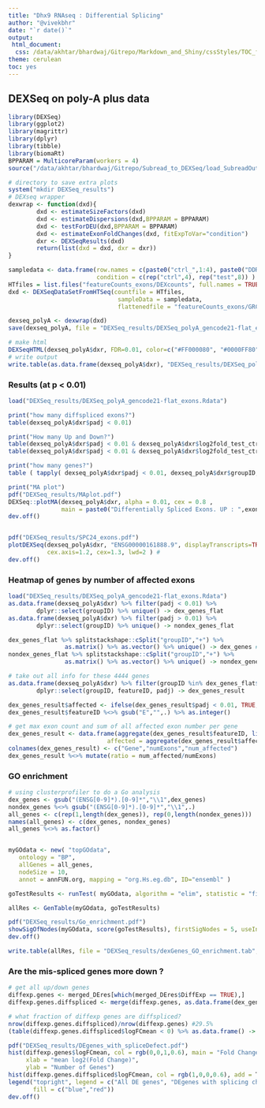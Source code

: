 ```yaml
---
title: "Dhx9 RNAseq : Differential Splicing"
author: "@vivekbhr"
date: "`r date()`"
output:
 html_document:
  css: /data/akhtar/bhardwaj/Gitrepo/Markdown_and_Shiny/cssStyles/TOC_forRmd.css
theme: cerulean
toc: yes
---
```


## DEXSeq on poly-A plus data

```r
library(DEXSeq)
library(ggplot2)
library(magrittr)
library(dplyr)
library(tibble)
library(biomaRt)
BPPARAM = MulticoreParam(workers = 4)
source("/data/akhtar/bhardwaj/Gitrepo/Subread_to_DEXSeq/load_SubreadOutput.R")
```


```r
# directory to save extra plots
system("mkdir DEXSeq_results")
# DEXseq wrapper
dexwrap <- function(dxd){
        dxd <- estimateSizeFactors(dxd)
        dxd <- estimateDispersions(dxd,BPPARAM = BPPARAM)
        dxd <- testForDEU(dxd,BPPARAM = BPPARAM)
        dxd <- estimateExonFoldChanges(dxd, fitExpToVar="condition")
        dxr <- DEXSeqResults(dxd)
        return(list(dxd = dxd, dxr = dxr))
}

sampledata <- data.frame(row.names = c(paste0("ctrl_",1:4), paste0("DDR19_",1:4), paste0("DDR20_",1:4)),
                         condition = c(rep("ctrl",4), rep("test",8)) )
HTfiles = list.files("featureCounts_exons/DEXcounts", full.names = TRUE)
dxd <- DEXSeqDataSetFromHTSeq(countfile = HTfiles,
                               sampleData = sampledata,
                               flattenedfile = "featureCounts_exons/GRCh38_gencode21_genes-flat.gtf")

dexseq_polyA <- dexwrap(dxd)
save(dexseq_polyA, file = "DEXSeq_results/DEXSeq_polyA_gencode21-flat_exons.Rdata")

# make html
DEXSeqHTML(dexseq_polyA$dxr, FDR=0.01, color=c("#FF000080", "#0000FF80"),fitExpToVar = "condition" )
# write output
write.table(as.data.frame(dexseq_polyA$dxr), "DEXSeq_results/DEXSeq_polyA_gencode21-flat_exons.out", sep = "\t", quote = F, row.names = F)
```

### Results (at p < 0.01)

```r
load("DEXSeq_results/DEXSeq_polyA_gencode21-flat_exons.Rdata")

print("how many diffspliced exons?")
table(dexseq_polyA$dxr$padj < 0.01)

print("How many Up and Down?")
table(dexseq_polyA$dxr$padj < 0.01 & dexseq_polyA$dxr$log2fold_test_ctrl > 0)[2] %>% as.integer() -> exonsUP
table(dexseq_polyA$dxr$padj < 0.01 & dexseq_polyA$dxr$log2fold_test_ctrl < 0)[2] %>% as.integer() -> exonsDOWN

print("how many genes?")
table ( tapply( dexseq_polyA$dxr$padj < 0.01, dexseq_polyA$dxr$groupID, any ) )

print("MA plot")
pdf("DEXSeq_results/MAplot.pdf")
DEXSeq::plotMA(dexseq_polyA$dxr, alpha = 0.01, cex = 0.8 ,
               main = paste0("Differentially Spliced Exons. UP : ",exonsUP," DOWN : ",exonsDOWN))
dev.off()


pdf("DEXSeq_results/SPC24_exons.pdf")
plotDEXSeq(dexseq_polyA$dxr, "ENSG00000161888.9", displayTranscripts=TRUE, legend=TRUE,splicing = TRUE,norCounts = TRUE,
           cex.axis=1.2, cex=1.3, lwd=2 ) #
dev.off()

```


### Heatmap of genes by number of affected exons


```r
load("DEXSeq_results/DEXSeq_polyA_gencode21-flat_exons.Rdata")
as.data.frame(dexseq_polyA$dxr) %>% filter(padj < 0.01) %>% 
        dplyr::select(groupID) %>% unique() -> dex_genes_flat
as.data.frame(dexseq_polyA$dxr) %>% filter(padj > 0.01) %>% 
        dplyr::select(groupID) %>% unique() -> nondex_genes_flat

dex_genes_flat %>% splitstackshape::cSplit("groupID","+") %>%
                as.matrix() %>% as.vector() %>% unique() -> dex_genes # 4444 genes affected
nondex_genes_flat %>% splitstackshape::cSplit("groupID","+") %>%
                as.matrix() %>% as.vector() %>% unique() -> nondex_genes

# take out all info for these 4444 genes
as.data.frame(dexseq_polyA$dxr) %>% filter(groupID %in% dex_genes_flat$groupID) %>% 
        dplyr::select(groupID, featureID, padj) -> dex_genes_result

dex_genes_result$affected <- ifelse(dex_genes_result$padj < 0.01, TRUE, FALSE)
dex_genes_result$featureID %<>% gsub("E","",.) %>% as.integer()

# get max exon count and sum of all affected exon number per gene
dex_genes_result <- data.frame(aggregate(dex_genes_result$featureID, list(gene = dex_genes_result$groupID), FUN = max),
                            affected = aggregate(dex_genes_result$affected, list(gene = dex_genes_result$groupID), FUN = sum)$x)
colnames(dex_genes_result) <- c("Gene","numExons","num_affected")
dex_genes_result %<>% mutate(ratio = num_affected/numExons)
```


### GO enrichment

```r
# using clusterprofiler to do a Go analysis
dex_genes <- gsub("(ENSG[0-9]*).[0-9]*","\\1",dex_genes)
nondex_genes %<>% gsub("(ENSG[0-9]*).[0-9]*","\\1",.)
all_genes <- c(rep(1,length(dex_genes)), rep(0,length(nondex_genes)))
names(all_genes) <- c(dex_genes, nondex_genes)
all_genes %<>% as.factor()


myGOdata <- new( "topGOdata",
   ontology = "BP",
   allGenes = all_genes,
   nodeSize = 10,
   annot = annFUN.org, mapping = "org.Hs.eg.db", ID="ensembl" )

goTestResults <- runTest( myGOdata, algorithm = "elim", statistic = "fisher" )

allRes <- GenTable(myGOdata, goTestResults)

pdf("DEXSeq_results/Go_enrichment.pdf")
showSigOfNodes(myGOdata, score(goTestResults), firstSigNodes = 5, useInfo = "all")
dev.off()

write.table(allRes, file = "DEXSeq_results/dexGenes_GO_enrichment.tab",sep = "\t", quote = FALSE, row.names = FALSE)

```



### Are the mis-spliced genes more down ?

```r
# get all up/down genes
diffexp.genes <- merged_DEres[which(merged_DEres$DiffExp == TRUE),]
diffexp.genes.diffspliced <- merge(diffexp.genes, as.data.frame(dex_genes), by = 1)

# what fraction of diffexp genes are diffspliced?
nrow(diffexp.genes.diffspliced)/nrow(diffexp.genes) #29.5%
(table(diffexp.genes.diffspliced$logFCmean < 0) %>% as.data.frame() -> diffsp.num)

pdf("DEXSeq_results/DEgenes_with_spliceDefect.pdf")
hist(diffexp.genes$logFCmean, col = rgb(0,0,1,0.6), main = "Fold Changes of affected genes", 
     xlab = "mean log2(Fold Change)",
     ylab = "Number of Genes")
hist(diffexp.genes.diffspliced$logFCmean, col = rgb(1,0,0,0.6), add = T)
legend("topright", legend = c("All DE genes", "DEgenes with splicing change"), 
       fill = c("blue","red"))
dev.off()
```